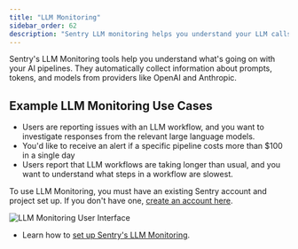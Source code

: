 ```yaml
---
title: "LLM Monitoring"
sidebar_order: 62
description: "Sentry LLM monitoring helps you understand your LLM calls."
---
```


<Include name="feature-stage-alpha.mdx" />

Sentry's LLM Monitoring tools help you understand what's going on with your AI pipelines. They automatically collect information about prompts, tokens, and models from providers like OpenAI and Anthropic.

## Example LLM Monitoring Use Cases

- Users are reporting issues with an LLM workflow, and you want to investigate responses from the relevant large language models.
- You'd like to receive an alert if a specific pipeline costs more than $100 in a single day
- Users report that LLM workflows are taking longer than usual, and you want to understand what steps in a workflow are slowest.

To use LLM Monitoring, you must have an existing Sentry account and project set up. If you don't have one, [create an account here](https://sentry.io/signup/).

![LLM Monitoring User Interface](./img/details-view.png)

- Learn how to [set up Sentry's LLM Monitoring](/product/llm-monitoring/getting-started/).
